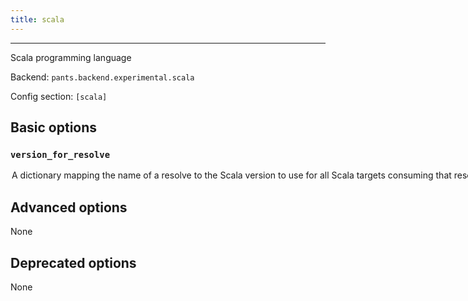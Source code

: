 ```yaml
---
title: scala
---
```



---

Scala programming language

Backend: <span className="color--primary">`pants.backend.experimental.scala`</span>

Config section: <span className="color--primary">`[scala]`</span>

<span className={styles.options}>

## Basic options

### `version_for_resolve`

<Option
  cli_repr={`--scala-version-for-resolve="{'key1': val1, 'key2': val2, ...}"`}
  env_repr='PANTS_SCALA_VERSION_FOR_RESOLVE'
  default_repr={`{}`}
>

A dictionary mapping the name of a resolve to the Scala version to use for all Scala targets consuming that resolve.

All Scala-compiled jars on a resolve&#x27;s classpath must be &quot;compatible&quot; with one another and with all Scala-compiled first-party sources from `scala_sources` (and other Scala target types) using that resolve. The option sets the Scala version that will be used to compile all first-party sources using the resolve. This ensures that the compatibility property is maintained for a resolve. To support multiple Scala versions, use multiple resolves.

</Option>

## Advanced options

None

## Deprecated options

None

</span>
